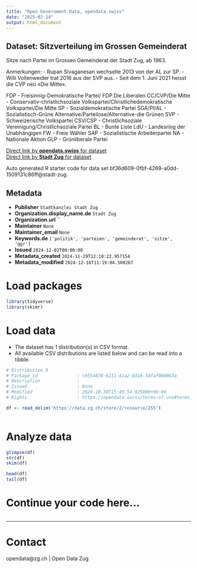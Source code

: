 ```yaml
---
title: "Open Government Data, opendata.swiss"
date: "2025-02-14"
output: html_document
---
```


## Dataset: Sitzverteilung im Grossen Gemeinderat

Sitze nach Partei im Grossen Gemeinderat der Stadt Zug, ab 1963.

Anmerkungen:
- Rupan Sivaganesan wechselte 2013 von der AL zur SP.
- Willi Vollenweider trat 2016 aus der SVP aus.
- Seit dem 1. Juni 2021 heisst die CVP neu «Die Mitte».

FDP - Freisinnig-Demokratische Partei/ FDP.Die Liberalen
CC/CVP/Die Mitte - Conservativ-christlichsoziale Volkspartei/Christlichedemokratische Volkspartei/Die Mitte
SP - Sozialdemokratische Partei
SGA/Pl/AL - Sozialistisch-Grüne Alternative/Parteilose/Alternative-die Grünen
SVP - Schweizerische Volkspartei
CSV/CSP - Christlichsoziale Vereinigung/Christlichsoziale Partei
BL - Bunte Liste
LdU - Landesring der Unabhängigen
FW - Freie Wähler
SAP - Sozialistische Arbeiterpartei
NA - Nationale Aktion
GLP - Grünliberale Partei

[Direct link by **opendata.swiss** for dataset](https://opendata.swiss/de/dataset/sitzverteilung-im-grossen-gemeinderat)<br>
[Direct link by **Stadt Zug** for dataset](https://ratsinfo.stadtzug.ch/geschaefte?itemsPerPage=50&ordering=-begin_date&page=1)

Auto generated R starter code for data set bf36d609-0fbf-4269-a0dd-1509131c86ff@stadt-zug.

## Metadata

- **Publisher** `Stadtkanzlei Stadt Zug`
- **Organization.display_name.de** `Stadt Zug`
- **Organization.url** ``
- **Maintainer** `None`
- **Maintainer_email** `None`
- **Keywords.de** `['politik', 'parteien', 'gemeinderat', 'sitze', 'ggr']`
- **Issued** `2024-12-02T00:00:00`
- **Metadata_created** `2024-11-29T12:10:22.957154`
- **Metadata_modified** `2024-12-16T11:19:04.500267`


# Load packages

```r

library(tidyverse)
library(skimr)

```

# Load data

-   The dataset has 1 distribution(s) in CSV format.
-   All available CSV distributions are listed below and can be read into a tibble.

```r

# Distribution 0
# Package_id               : c9554878-6111-41a2-8316-54faf060063a
# Description              : 
# Issued                   : None
# Modified                 : 2024-10-30T15:49:54.925000+00:00
# Rights                   : https://opendata.swiss/terms-of-use#terms_by

df <- read_delim('https://data.zg.ch/store/2/resource/255')



```

# Analyze data

```r

glimpse(df)
str(df)
skim(df)

head(df)
tail(df)

```

# Continue your code here...

```r

```

------------------------------------------------------------------------

# Contact

opendata@zg.ch | Open Data Zug
